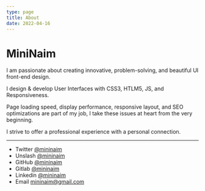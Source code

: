 ```yaml
---
type: page
title: About
date: 2022-04-16
---
```


# MiniNaim

I am passionate about creating innovative, problem-solving, and beautiful UI front-end design.

I design & develop User Interfaces with CSS3, HTLM5, JS, and Responsiveness. 

Page loading speed, display performance, responsive layout, and SEO optimizations are part of my job, I take these issues at heart from the very beginning. 

I strive to offer a professional experience with a personal connection.

---

- Twitter [@mininaim](https://twitter.com/mininaim)
- Unslash [@mininaim](https://unsplash.com/@mininaim)
- GitHub [@mininaim](https://github.com/mininaim)
- Gitlab [@mininaim](https://www.gitlab.com/mininaim/)
- Linkedin [@mininaim](https://www.linkedin.com/in/mininaim/)
- Email mininaim@gmail.com
